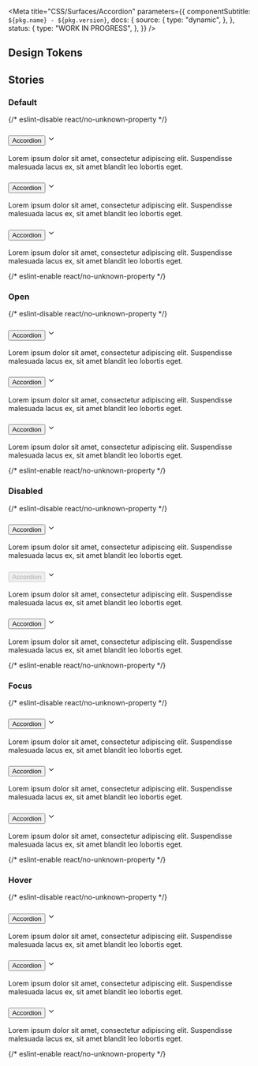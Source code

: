 

<Meta
  title="CSS/Surfaces/Accordion"
  parameters={{
    componentSubtitle: `${pkg.name} - ${pkg.version}`,
    docs: {
      source: {
        type: "dynamic",
      },
    },
    status: {
      type: "WORK IN PROGRESS",
    },
  }}
/>

<Description markdown={readme} />

## Design Tokens

<DesignTokenDocBlock categoryName="Accordion" viewType="table" />

## Stories

### Default

<Canvas>
  {/* eslint-disable react/no-unknown-property */}
  <Story name="Default">
    <div class="denhaag-accordion">
      <div class="denhaag-accordion__container">
        <h3 class="denhaag-accordion__panel">
          <button
            aria-expanded="false"
            aria-controls="default-accordion-details-one"
            class="utrecht-heading-5 denhaag-accordion__title"
            id="default-accordion1id"
          >
            Accordion
          </button>
          <svg
            class="denhaag-icon"
            width="1em"
            height="1em"
            viewBox="0 0 24 24"
            fill="none"
            xmlns="http://www.w3.org/2000/svg"
            focusable="false"
            aria-hidden="true"
            shape-rendering="auto"
          >
            <path
              d="M5.293 8.293a1 1 0 011.414 0L12 13.586l5.293-5.293a1 1 0 111.414 1.414l-6 6a1 1 0 01-1.414 0l-6-6a1 1 0 010-1.414z"
              fill="currentColor"
            ></path>
          </svg>
        </h3>
        <div
          id="default-accordion-details-one"
          role="region"
          aria-labelledby="default-accordion1id"
          class="denhaag-accordion__details"
        >
          <p class="utrecht-paragraph">
            Lorem ipsum dolor sit amet, consectetur adipiscing elit. Suspendisse malesuada lacus ex, sit amet blandit
            leo lobortis eget.
          </p>
        </div>
      </div>
      <div class="denhaag-accordion__container">
        <h3 class="denhaag-accordion__panel">
          <button
            aria-expanded="false"
            aria-controls="default-accordion-details-two"
            class="utrecht-heading-5 denhaag-accordion__title"
            id="default-accordion2id"
          >
            Accordion
          </button>
          <svg
            class="denhaag-icon"
            width="1em"
            height="1em"
            viewBox="0 0 24 24"
            fill="none"
            xmlns="http://www.w3.org/2000/svg"
            focusable="false"
            aria-hidden="true"
            shape-rendering="auto"
          >
            <path
              d="M5.293 8.293a1 1 0 011.414 0L12 13.586l5.293-5.293a1 1 0 111.414 1.414l-6 6a1 1 0 01-1.414 0l-6-6a1 1 0 010-1.414z"
              fill="currentColor"
            ></path>
          </svg>
        </h3>
        <div
          id="default-accordion-details-two"
          role="region"
          aria-labelledby="default-accordion2id"
          class="denhaag-accordion__details"
        >
          <p class="utrecht-paragraph">
            Lorem ipsum dolor sit amet, consectetur adipiscing elit. Suspendisse malesuada lacus ex, sit amet blandit
            leo lobortis eget.
          </p>
        </div>
      </div>
      <div class="denhaag-accordion__container">
        <h3 class="denhaag-accordion__panel">
          <button
            aria-expanded="false"
            aria-controls="default-accordion-details-three"
            class="utrecht-heading-5 denhaag-accordion__title"
            id="default-accordion3id"
          >
            Accordion
          </button>
          <svg
            class="denhaag-icon"
            width="1em"
            height="1em"
            viewBox="0 0 24 24"
            fill="none"
            xmlns="http://www.w3.org/2000/svg"
            focusable="false"
            aria-hidden="true"
            shape-rendering="auto"
          >
            <path
              d="M5.293 8.293a1 1 0 011.414 0L12 13.586l5.293-5.293a1 1 0 111.414 1.414l-6 6a1 1 0 01-1.414 0l-6-6a1 1 0 010-1.414z"
              fill="currentColor"
            ></path>
          </svg>
        </h3>
        <div
          id="default-accordion-details-three"
          role="region"
          aria-labelledby="default-accordion3id"
          class="denhaag-accordion__details"
        >
          <p class="utrecht-paragraph">
            Lorem ipsum dolor sit amet, consectetur adipiscing elit. Suspendisse malesuada lacus ex, sit amet blandit
            leo lobortis eget.
          </p>
        </div>
      </div>
    </div>
  </Story>
  {/* eslint-enable react/no-unknown-property */}
</Canvas>

### Open

<Canvas>
  {/* eslint-disable react/no-unknown-property */}
  <Story name="Open">
    <div class="denhaag-accordion">
      <div class="denhaag-accordion__container">
        <h3 class="denhaag-accordion__panel">
          <button
            aria-expanded="false"
            aria-controls="open-accordion-details-one"
            class="utrecht-heading-5 denhaag-accordion__title"
            id="open-accordion1id"
          >
            Accordion
          </button>
          <svg
            class="denhaag-icon"
            width="1em"
            height="1em"
            viewBox="0 0 24 24"
            fill="none"
            xmlns="http://www.w3.org/2000/svg"
            focusable="false"
            aria-hidden="true"
            shape-rendering="auto"
          >
            <path
              d="M5.293 8.293a1 1 0 011.414 0L12 13.586l5.293-5.293a1 1 0 111.414 1.414l-6 6a1 1 0 01-1.414 0l-6-6a1 1 0 010-1.414z"
              fill="currentColor"
            ></path>
          </svg>
        </h3>
        <div
          id="open-accordion-details-one"
          role="region"
          aria-labelledby="open-accordion1id"
          class="denhaag-accordion__details"
        >
          <p class="utrecht-paragraph">
            Lorem ipsum dolor sit amet, consectetur adipiscing elit. Suspendisse malesuada lacus ex, sit amet blandit
            leo lobortis eget.
          </p>
        </div>
      </div>
      <div class="denhaag-accordion__container denhaag-accordion__container--open" open>
        <h3 class="denhaag-accordion__panel">
          <button
            aria-expanded="true"
            aria-controls="open-accordion-details-two"
            class="utrecht-heading-5 denhaag-accordion__title"
            id="open-accordion2id"
          >
            Accordion
          </button>
          <svg
            class="denhaag-icon"
            width="1em"
            height="1em"
            viewBox="0 0 24 24"
            fill="none"
            xmlns="http://www.w3.org/2000/svg"
            focusable="false"
            aria-hidden="true"
            shape-rendering="auto"
          >
            <path
              d="M5.293 8.293a1 1 0 011.414 0L12 13.586l5.293-5.293a1 1 0 111.414 1.414l-6 6a1 1 0 01-1.414 0l-6-6a1 1 0 010-1.414z"
              fill="currentColor"
            ></path>
          </svg>
        </h3>
        <div
          id="open-accordion-details-two"
          role="region"
          aria-labelledby="open-accordion2id"
          class="denhaag-accordion__details"
        >
          <p class="utrecht-paragraph">
            Lorem ipsum dolor sit amet, consectetur adipiscing elit. Suspendisse malesuada lacus ex, sit amet blandit
            leo lobortis eget.
          </p>
        </div>
      </div>
      <div class="denhaag-accordion__container">
        <h3 class="denhaag-accordion__panel">
          <button
            aria-expanded="false"
            aria-controls="open-accordion-details-three"
            class="utrecht-heading-5 denhaag-accordion__title"
            id="open-accordion3id"
          >
            Accordion
          </button>
          <svg
            class="denhaag-icon"
            width="1em"
            height="1em"
            viewBox="0 0 24 24"
            fill="none"
            xmlns="http://www.w3.org/2000/svg"
            focusable="false"
            aria-hidden="true"
            shape-rendering="auto"
          >
            <path
              d="M5.293 8.293a1 1 0 011.414 0L12 13.586l5.293-5.293a1 1 0 111.414 1.414l-6 6a1 1 0 01-1.414 0l-6-6a1 1 0 010-1.414z"
              fill="currentColor"
            ></path>
          </svg>
        </h3>
        <div
          id="open-accordion-details-three"
          role="region"
          aria-labelledby="open-accordion3id"
          class="denhaag-accordion__details"
        >
          <p class="utrecht-paragraph">
            Lorem ipsum dolor sit amet, consectetur adipiscing elit. Suspendisse malesuada lacus ex, sit amet blandit
            leo lobortis eget.
          </p>
        </div>
      </div>
    </div>
  </Story>
  {/* eslint-enable react/no-unknown-property */}
</Canvas>

### Disabled

<Canvas>
  {/* eslint-disable react/no-unknown-property */}
  <Story name="Disabled">
    <div class="denhaag-accordion">
      <div class="denhaag-accordion__container">
        <h3 class="denhaag-accordion__panel">
          <button
            aria-expanded="false"
            aria-controls="disabled-accordion-details-one"
            class="utrecht-heading-5 denhaag-accordion__title"
            id="disabled-accordion1id"
          >
            Accordion
          </button>
          <svg
            class="denhaag-icon"
            width="1em"
            height="1em"
            viewBox="0 0 24 24"
            fill="none"
            xmlns="http://www.w3.org/2000/svg"
            focusable="false"
            aria-hidden="true"
            shape-rendering="auto"
          >
            <path
              d="M5.293 8.293a1 1 0 011.414 0L12 13.586l5.293-5.293a1 1 0 111.414 1.414l-6 6a1 1 0 01-1.414 0l-6-6a1 1 0 010-1.414z"
              fill="currentColor"
            ></path>
          </svg>
        </h3>
        <div
          id="disabled-accordion-details-one"
          role="region"
          aria-labelledby="disabled-accordion1id"
          class="denhaag-accordion__details"
        >
          <p class="utrecht-paragraph">
            Lorem ipsum dolor sit amet, consectetur adipiscing elit. Suspendisse malesuada lacus ex, sit amet blandit
            leo lobortis eget.
          </p>
        </div>
      </div>
      <div class="denhaag-accordion__container">
        <h3 class="denhaag-accordion__panel">
          <button
            aria-expanded="false"
            aria-controls="disabled-accordion-details-two"
            class="utrecht-heading-5 denhaag-accordion__title denhaag-accordion__title--disabled"
            id="disabled-accordion2id"
            disabled
          >
            Accordion
          </button>
          <svg
            class="denhaag-icon"
            width="1em"
            height="1em"
            viewBox="0 0 24 24"
            fill="none"
            xmlns="http://www.w3.org/2000/svg"
            focusable="false"
            aria-hidden="true"
            shape-rendering="auto"
          >
            <path
              d="M5.293 8.293a1 1 0 011.414 0L12 13.586l5.293-5.293a1 1 0 111.414 1.414l-6 6a1 1 0 01-1.414 0l-6-6a1 1 0 010-1.414z"
              fill="currentColor"
            ></path>
          </svg>
        </h3>
        <div
          id="disabled-accordion-details-two"
          role="region"
          aria-labelledby="disabled-accordion2id"
          class="denhaag-accordion__details"
        >
          <p class="utrecht-paragraph">
            Lorem ipsum dolor sit amet, consectetur adipiscing elit. Suspendisse malesuada lacus ex, sit amet blandit
            leo lobortis eget.
          </p>
        </div>
      </div>
      <div class="denhaag-accordion__container">
        <h3 class="denhaag-accordion__panel">
          <button
            aria-expanded="false"
            aria-controls="disabled-accordion-details-three"
            class="utrecht-heading-5 denhaag-accordion__title"
            id="disabled-accordion3id"
          >
            Accordion
          </button>
          <svg
            class="denhaag-icon"
            width="1em"
            height="1em"
            viewBox="0 0 24 24"
            fill="none"
            xmlns="http://www.w3.org/2000/svg"
            focusable="false"
            aria-hidden="true"
            shape-rendering="auto"
          >
            <path
              d="M5.293 8.293a1 1 0 011.414 0L12 13.586l5.293-5.293a1 1 0 111.414 1.414l-6 6a1 1 0 01-1.414 0l-6-6a1 1 0 010-1.414z"
              fill="currentColor"
            ></path>
          </svg>
        </h3>
        <div
          id="disabled-accordion-details-three"
          role="region"
          aria-labelledby="disabled-accordion3id"
          class="denhaag-accordion__details"
        >
          <p class="utrecht-paragraph">
            Lorem ipsum dolor sit amet, consectetur adipiscing elit. Suspendisse malesuada lacus ex, sit amet blandit
            leo lobortis eget.
          </p>
        </div>
      </div>
    </div>
  </Story>
  {/* eslint-enable react/no-unknown-property */}
</Canvas>

### Focus

<Canvas>
  {/* eslint-disable react/no-unknown-property */}
  <Story name="Focus">
    <div class="denhaag-accordion">
      <div class="denhaag-accordion__container">
        <h3 class="denhaag-accordion__panel">
          <button
            aria-expanded="false"
            aria-controls="focus-accordion-details-one"
            class="utrecht-heading-5 denhaag-accordion__title"
            id="focus-accordion1id"
          >
            Accordion
          </button>
          <svg
            class="denhaag-icon"
            width="1em"
            height="1em"
            viewBox="0 0 24 24"
            fill="none"
            xmlns="http://www.w3.org/2000/svg"
            focusable="false"
            aria-hidden="true"
            shape-rendering="auto"
          >
            <path
              d="M5.293 8.293a1 1 0 011.414 0L12 13.586l5.293-5.293a1 1 0 111.414 1.414l-6 6a1 1 0 01-1.414 0l-6-6a1 1 0 010-1.414z"
              fill="currentColor"
            ></path>
          </svg>
        </h3>
        <div
          id="focus-accordion-details-one"
          role="region"
          aria-labelledby="focus-accordion1id"
          class="denhaag-accordion__details"
        >
          <p class="utrecht-paragraph">
            Lorem ipsum dolor sit amet, consectetur adipiscing elit. Suspendisse malesuada lacus ex, sit amet blandit
            leo lobortis eget.
          </p>
        </div>
      </div>
      <div class="denhaag-accordion__container">
        <h3 class="denhaag-accordion__panel">
          <button
            aria-expanded="false"
            aria-controls="focus-accordion-details-two"
            class="utrecht-heading-5 denhaag-accordion__title denhaag-accordion__title--focus"
            id="focus-accordion2id"
          >
            Accordion
          </button>
          <svg
            class="denhaag-icon"
            width="1em"
            height="1em"
            viewBox="0 0 24 24"
            fill="none"
            xmlns="http://www.w3.org/2000/svg"
            focusable="false"
            aria-hidden="true"
            shape-rendering="auto"
          >
            <path
              d="M5.293 8.293a1 1 0 011.414 0L12 13.586l5.293-5.293a1 1 0 111.414 1.414l-6 6a1 1 0 01-1.414 0l-6-6a1 1 0 010-1.414z"
              fill="currentColor"
            ></path>
          </svg>
        </h3>
        <div
          id="focus-accordion-details-two"
          role="region"
          aria-labelledby="focus-accordion2id"
          class="denhaag-accordion__details"
        >
          <p class="utrecht-paragraph">
            Lorem ipsum dolor sit amet, consectetur adipiscing elit. Suspendisse malesuada lacus ex, sit amet blandit
            leo lobortis eget.
          </p>
        </div>
      </div>
      <div class="denhaag-accordion__container">
        <h3 class="denhaag-accordion__panel">
          <button
            aria-expanded="false"
            aria-controls="focus-accordion-details-three"
            class="utrecht-heading-5 denhaag-accordion__title"
            id="focus-accordion3id"
          >
            Accordion
          </button>
          <svg
            class="denhaag-icon"
            width="1em"
            height="1em"
            viewBox="0 0 24 24"
            fill="none"
            xmlns="http://www.w3.org/2000/svg"
            focusable="false"
            aria-hidden="true"
            shape-rendering="auto"
          >
            <path
              d="M5.293 8.293a1 1 0 011.414 0L12 13.586l5.293-5.293a1 1 0 111.414 1.414l-6 6a1 1 0 01-1.414 0l-6-6a1 1 0 010-1.414z"
              fill="currentColor"
            ></path>
          </svg>
        </h3>
        <div
          id="focus-accordion-details-three"
          role="region"
          aria-labelledby="focus-accordion3id"
          class="denhaag-accordion__details"
        >
          <p class="utrecht-paragraph">
            Lorem ipsum dolor sit amet, consectetur adipiscing elit. Suspendisse malesuada lacus ex, sit amet blandit
            leo lobortis eget.
          </p>
        </div>
      </div>
    </div>
  </Story>
  {/* eslint-enable react/no-unknown-property */}
</Canvas>

### Hover

<Canvas>
  {/* eslint-disable react/no-unknown-property */}
  <Story name="Hover">
    <div class="denhaag-accordion">
      <div class="denhaag-accordion__container">
        <h3 class="denhaag-accordion__panel">
          <button
            aria-expanded="false"
            aria-controls="hover-accordion-details-one"
            class="utrecht-heading-5 denhaag-accordion__title"
            id="hover-accordion1id"
          >
            Accordion
          </button>
          <svg
            class="denhaag-icon"
            width="1em"
            height="1em"
            viewBox="0 0 24 24"
            fill="none"
            xmlns="http://www.w3.org/2000/svg"
            focusable="false"
            aria-hidden="true"
            shape-rendering="auto"
          >
            <path
              d="M5.293 8.293a1 1 0 011.414 0L12 13.586l5.293-5.293a1 1 0 111.414 1.414l-6 6a1 1 0 01-1.414 0l-6-6a1 1 0 010-1.414z"
              fill="currentColor"
            ></path>
          </svg>
        </h3>
        <div
          id="hover-accordion-details-one"
          role="region"
          aria-labelledby="hover-accordion1id"
          class="denhaag-accordion__details"
        >
          <p class="utrecht-paragraph">
            Lorem ipsum dolor sit amet, consectetur adipiscing elit. Suspendisse malesuada lacus ex, sit amet blandit
            leo lobortis eget.
          </p>
        </div>
      </div>
      <div class="denhaag-accordion__container">
        <h3 class="denhaag-accordion__panel">
          <button
            aria-expanded="false"
            aria-controls="hover-accordion-details-two"
            class="utrecht-heading-5 denhaag-accordion__title denhaag-accordion__title--hover"
            id="hover-accordion2id"
          >
            Accordion
          </button>
          <svg
            class="denhaag-icon"
            width="1em"
            height="1em"
            viewBox="0 0 24 24"
            fill="none"
            xmlns="http://www.w3.org/2000/svg"
            focusable="false"
            aria-hidden="true"
            shape-rendering="auto"
          >
            <path
              d="M5.293 8.293a1 1 0 011.414 0L12 13.586l5.293-5.293a1 1 0 111.414 1.414l-6 6a1 1 0 01-1.414 0l-6-6a1 1 0 010-1.414z"
              fill="currentColor"
            ></path>
          </svg>
        </h3>
        <div
          id="hover-accordion-details-two"
          role="region"
          aria-labelledby="hover-accordion2id"
          class="denhaag-accordion__details"
        >
          <p class="utrecht-paragraph">
            Lorem ipsum dolor sit amet, consectetur adipiscing elit. Suspendisse malesuada lacus ex, sit amet blandit
            leo lobortis eget.
          </p>
        </div>
      </div>
      <div class="denhaag-accordion__container">
        <h3 class="denhaag-accordion__panel">
          <button
            aria-expanded="false"
            aria-controls="hover-accordion-details-three"
            class="utrecht-heading-5 denhaag-accordion__title"
            id="hover-accordion3id"
          >
            Accordion
          </button>
          <svg
            class="denhaag-icon"
            width="1em"
            height="1em"
            viewBox="0 0 24 24"
            fill="none"
            xmlns="http://www.w3.org/2000/svg"
            focusable="false"
            aria-hidden="true"
            shape-rendering="auto"
          >
            <path
              d="M5.293 8.293a1 1 0 011.414 0L12 13.586l5.293-5.293a1 1 0 111.414 1.414l-6 6a1 1 0 01-1.414 0l-6-6a1 1 0 010-1.414z"
              fill="currentColor"
            ></path>
          </svg>
        </h3>
        <div
          id="hover-accordion-details-three"
          role="region"
          aria-labelledby="hover-accordion3id"
          class="denhaag-accordion__details"
        >
          <p class="utrecht-paragraph">
            Lorem ipsum dolor sit amet, consectetur adipiscing elit. Suspendisse malesuada lacus ex, sit amet blandit
            leo lobortis eget.
          </p>
        </div>
      </div>
    </div>
  </Story>
  {/* eslint-enable react/no-unknown-property */}
</Canvas>
